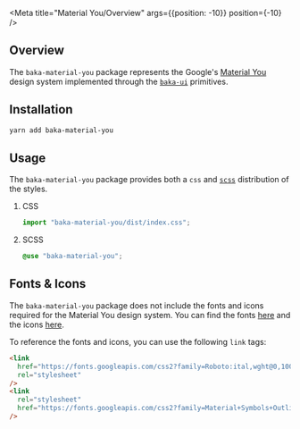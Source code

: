 
<Meta title="Material You/Overview" args={{position: -10}} position={-10} />

## Overview

The `baka-material-you` package represents the Google's [Material You](https://m3.material.io/) design system implemented through the [`baka-ui`](https://www.npmjs.com/package/baka-ui) primitives.

## Installation

```bash
yarn add baka-material-you
```

## Usage

The `baka-material-you` package provides both a `css` and [`scss`](https://sass-lang.com/) distribution of the styles.

1. CSS

   ```jsx
   import "baka-material-you/dist/index.css";
   ```

2. SCSS

   ```scss
   @use "baka-material-you";
   ```

## Fonts & Icons

The `baka-material-you` package does not include the fonts and icons required for the Material You design system. You can find the fonts [here](https://fonts.google.com/specimen/Roboto?query=Roboto) and the icons [here](https://fonts.google.com/icons).

To reference the fonts and icons, you can use the following `link` tags:

```html
<link
  href="https://fonts.googleapis.com/css2?family=Roboto:ital,wght@0,100;0,300;0,400;0,500;0,700;0,900;1,100;1,300;1,400;1,500;1,700;1,900&display=swap"
  rel="stylesheet"
/>
<link
  rel="stylesheet"
  href="https://fonts.googleapis.com/css2?family=Material+Symbols+Outlined:opsz,wght,FILL,GRAD@20..48,100..700,0..1,-50..200"
/>
```
